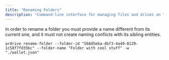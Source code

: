 ```yaml
---
title: "Renaming Folders"
description: "Command-line interface for managing files and drives on the Ardrive platform"
---
```


In order to rename a folder you must provide a name different from its current one, and it must not create naming conflicts with its sibling entities.

```shell
ardrive rename-folder --folder-id "568d5eba-dbf3-4a49-8129-1c58f7fd35bc" --folder-name "Folder with cool stuff" -w "./wallet.json"
```